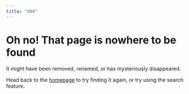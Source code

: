 ```yaml
---
title: "404"
---
```


# Oh no! That page is nowhere to be found <i class="fas fa-search pr2"></i>

It might have been removed, renamed, or has mysteriously disappeared. 

Head back to the [homepage](/) to try finding it again, or try using the search feature.